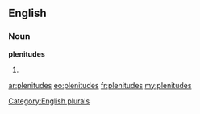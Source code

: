 ==English==

===Noun===
'''plenitudes'''

# {{plural of|[[plenitude]]}}

[[Category:English plurals]]

[[ar:plenitudes]]
[[eo:plenitudes]]
[[fr:plenitudes]]
[[my:plenitudes]]